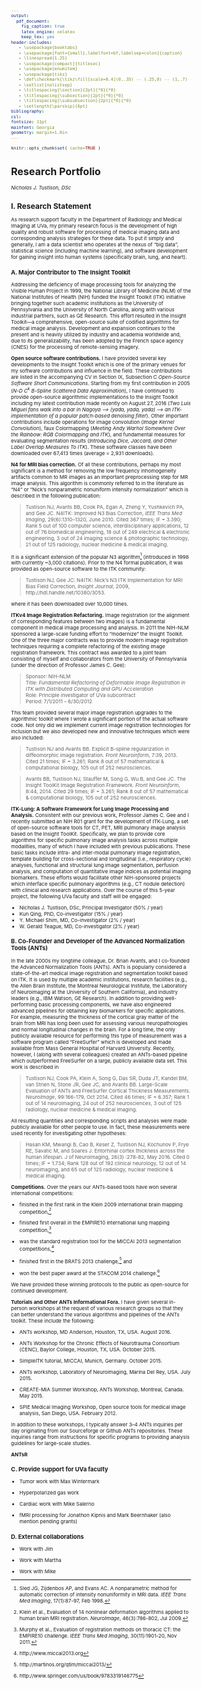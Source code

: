```yaml
---
output:
  pdf_document:
    fig_caption: true
    latex_engine: xelatex
    keep_tex: yes
header-includes:
   - \usepackage{booktabs}
   - \usepackage[font={small},labelfont=bf,labelsep=colon]{caption}
   - \linespread{1.25}
   - \usepackage[compact]{titlesec}
   - \usepackage{enumitem}
   - \usepackage{tikz}
   - \def\checkmark{\tikz\fill[scale=0.4](0,.35) -- (.25,0) -- (1,.7) -- (.25,.15) -- cycle;}
   - \setlist{nolistsep}
   - \titlespacing{\section}{2pt}{*0}{*0}
   - \titlespacing{\subsection}{2pt}{*0}{*0}
   - \titlespacing{\subsubsection}{2pt}{*0}{*0}
   - \setlength{\parskip}{6pt}
bibliography:
csl:
fontsize: 11pt
mainfont: Georgia
geometry: margin=1.0in
---
```


<!--
   - \setlength{\parskip}{3pt}
   - \setlength{\topsep}{0pt}
   - \setlength{\partopsep}{0pt}
   - \setlength{\itemsep}{0pt}
   - \setlength{\floatsep}{0pt}
   - \setlength{\intextsep}{2pt}
   - \setlength{\abovecaptionskip}{2pt}
   - \setlength{\belowcaptionskip}{0pt}
-->


<style type="text/css">
body,
code.bash{
  font-size: 8px;
}
pre {
  font-size: 8px
}
</style>

<!-- https://grants.nih.gov/grants/ElectronicReceipt/pdf_guidelines.htm -->


```r
knitr::opts_chunk$set( cache=TRUE )
```

\pagenumbering{gobble}


<!--

Refer to:  https://faculty.med.virginia.edu/facultyaffairs/files/2015/05/Portfolio-checklist-for-depts-4-May-2016.pdf


Areas of Excellence:  Include supporting documentation as is appropriate for your track
and proposed rank. Omit sections that are not relevant.


6. Research Documentation
   a. Research statement: what you do, why you do it, where your work is going.
   b. Supporting documents may include: relevant sections of your CV, grant support,
      publications, review activities, presentations at meetings or other institutions, etc.

7. Reprints of 3 Publications.
   a. Many candidates elect to include a paragraph discussing why they picked these publications.

-->

<!--

Refer to slides 32-33 of https://faculty.med.virginia.edu/facultyaffairs/files/2015/05/Polishing-Portfolio-2015.pdf

Research Statement
• Be concise.
• General description so all members can understand what you do and why it is important.
• Refer to the important publications that illustrate the points (not all of them) in the statement.
• Emphasize progress since the last promotion action.
• Where is the work going and future plans

Research Activities
• Grant support (past, present and pending)
• Publications (with the annotations)
• Review activities – journals and study sections
• Presentations at meetings (international and national), and other institutions
• Posters vs. oral presentations (selected abstracts
• Indicate whether presentations were invited
• Workshops – show us you are the expert in the field

-->


# Research Portfolio
_Nicholas J. Tustison, DSc_

## I.  Research Statement

As research support faculty in the Department of Radiology and Medical Imaging at
UVa, my primary research focus is the development of high quality and robust
software for processing of medical imaging data and corresponding analysis
strategies for these data.  To put it simply and generally, I am a data scientist
who operates at the nexus of "big data", statistical science (including machine
learning), and software development for gaining insight into human systems
(specifically brain, lung, and heart).  

### A.  Major Contributor to The Insight Toolkit

Addressing the deficiency of image processing tools for analyzing the Visible
Human Project in 1999, the National Library of Medicine (NLM) of the National Institutes
of Health (NIH) funded the Insight Toolkit (ITK) initiative bringing together such
academic institutions as the University of Pennsylvania and the University of North
Carolina, along with various industrial partners, such as GE Research.  This
effort resulted in the Insight Toolkit---a comprehensive, open-source suite of
codified algorithms for medical image analysis.  Development and expansion continues
to the present and is heavily utilized by industry and academia worldwide and, due
to its generalizability, has been adopted by the French space agency (CNES) for the
processing of remote-sensing imagery.  

__Open source software contributions.__  I have provided several key developments to
the Insight Toolkit which is one of the
primary venues for my software contributions and influence in the field.
These contributions are listed in the accompanying CV in Section IX, Subsection C
_Open-Source Software Short Communications_.  Starting
from my first contribution in 2005 (_$N$-D $C^k$ B-Spline Scattered Data Approximation_),
I have continued to provide open-source algorithmic implementations to the Insight Toolkit
including my latest contribution made recently on August 27, 2016 (_Two Luis Miguel fans walk into a
bar in Nagoya ---> (yada, yada, yada) ---> an ITK-implementation of a popular
patch-based denoising filter_).  Other important contributions include
operations for image convolution (_Image Kernel Convolution_), faux Colormapping
(_Meeting Andy Warhol Somewhere Over the Rainbow: RGB Colormapping and ITK_), and
fundamental measures for evaluating segmentation results (_Introducing Dice,
Jaccard, and Other Label Overlap Measures To ITK_).   These software classes have
been downloaded over 67,413 times (average = 2,931 downloads).  

__N4 for MRI bias correction.__
Of all these contributions, perhaps my most significant is a method for removing
the low frequency inhomogeneity artifacts common to MR images as an important preprocessing step for
MR image analysis.  This algorithm is commonly referred to in the literature as
"N4" or "Nick's nonparametric nonuniform intensity normalization" which is
described in the following publication:

> Tustison NJ, Avants BB, Cook PA, Egan A, Zheng Y, Yushkevich PA, and Gee JC.  N4ITK: Improved N3 Bias Correction, _IEEE Trans Med Imaging_, 29(6):1310–1320, June 2010. Cited 367 times; IF = 3.390; Rank 5 out of 100 computer science, interdisciplinary applications, 12 out of 76 biomedical engineering, 18 out of 249 electrical & electronic engineering, 3 out of 24 imaging science & photographic technology, 21 out of 125 radiology, nuclear medicine & medical imaging.

It is a significant extension of the popular N3 algorithm[^1] (introduced in 1998
with currently ~3,000 citations).  Prior to the N4 formal publication, it was provided
as open-source software to the ITK community:

> Tustison NJ, Gee JC: N4ITK: Nick’s N3 ITK Implementation for MRI Bias Field Correction, _Insight Journal_, 2009, http://hdl.handle.net/10380/3053.

where it has been downloaded over 10,000 times.

[^1]:  Sled JG, Zijdenbos AP, and Evans AC.  A nonparametric method for automatic correction of intensity nonuniformity in MRI data.  _IEEE Trans Med Imaging_, 17(1):87-97, Feb 1998.

<!--
downloads <- c( 1696, 3191, 2885, 1694, 3711, 2007, 10546, 4892, 3029, 1627, 2133, 5031, 1888, 2586, 2246, 3181, 1833, 105, 2253, 1709, 2069, 3994, 3107 )

avg: 2931
sum: 67413
count: 23
-->

__ITKv4 Image Registration Refactoring.__
Image registration (or the alignment of corresponding features between two images)
is a fundamental component in medical image processing and analysis.
In 2011 the NIH-NLM sponsored a large-scale funding effort to "modernize" the Insight
Toolkit.  One of the three major contracts was to provide modern image registration
techniques requiring a complete refactoring of the existing image registration
framework.  This contract was awarded to a joint team consisting of
myself and collaborators from the University of Pennsylvania (under the direction
 of Professor James C. Gee):  

> Sponsor:  	NIH-NLM  
> Title:    	_Fundamental Refactoring of Deformable Image Registration in ITK with Distributed Computing and GPU Acceleration_  
> Role:	    	Principle investigator of UVa subcontract  
> Period:    7/1/2011 – 6/30/2012  

This team provided several major image registration upgrades to the algorithmic
toolkit where I wrote a significant portion of the actual software code.  Not only
did we implement current image registration technologies for inclusion but we also
developed new and innovative techniques which were also included:

>  Tustison NJ and Avants BB. Explicit B-spline regularization in diffeomorphic image registration. _Front Neuroinform_, 7:39, 2013.  Cited 21 times; IF = 3.261; Rank 8 out of 57 mathematical & computational biology, 105 out of 252 neurosciences.

>  Avants BB, Tustison NJ, Stauffer M, Song G, Wu B, and Gee JC. The Insight ToolKit Image Registration Framework. _Front Neuroinform_, 8:44, 2014.  Cited 29 times; IF = 3.261; Rank 8 out of 57 mathematical & computational biology, 105 out of 252 neurosciences.

__ITK-Lung:  A Software Framework for Lung Image Processing and Analysis.__
Consistent with our previous work, Professor James C. Gee and I recently submitted
an NIH R01 grant for the development of ITK-Lung, a set of open-source software
tools for CT, PET, MRI pulmonary image analysis based on the Insight ToolKit.
Specifically, we plan to provide core algorithms for specific pulmonary image
analysis tasks across multiple modalities, many of which I have included with
previous publications. These basic tasks include intra- and inter-modal pulmonary
image registration, template building for cross-sectional and longitudinal (i.e.,
respiratory cycle) analyses, functional and structural lung image segmentation,
perfusion analysis, and computation of quantitative image indices as potential
imaging biomarkers. These efforts would facilitate other NIH-sponsored projects
which interface specific pulmonary algorithms (e.g., CT nodule detection) with
clinical and research applications.  Over the course of this 5-year project, the
following UVa faculty and staff will be engaged:

* Nicholas J. Tustison, DSc, Principal Investigator (50% / year)
* Kun Qing, PhD, Co-investigator (15% / year)
* Y. Michael Shim, MD, Co-investigator (2% / year)
* W. Gerald Teague, MD, Co-investigator (2% / year)

### B. Co-Founder and Developer of the Advanced Normalization Tools (ANTs)

In the late 2000s my longtime colleague, Dr. Brian Avants, and I co-founded the Advanced Normalization
Tools (ANTs). ANTs is popularly considered a state-of-the-art medical image registration and segmentation toolkit based on ITK.  It is used by multiple academic institutions, research facilities (e.g., the Allen
Brain Institute, the Montreal Neurological Institute, the Laboratory of Neuroimaging at the University
of Southern California), and industry leaders (e.g., IBM Watson, GE Research).  In addition to
providing well-performing basic processing components, we have also engineered advanced pipelines
for obtaining key biomarkers for specific applications.  For example, measuring the thickness of
the cortical gray matter of the brain from MRI has long been used for assessing various neuropathologies and
normal longitudinal changes in the brain.  For a long time, the only publicly available resource
for performing this type of measurement was a software program called "FreeSurfer" which is developed
and made available from Mass General Hospital of Harvard University.  Recently, however,
I (along with several colleagues) created an ANTs-based pipeline which outperformed
FreeSurfer on a large, publicly available data set.  This work is described in

>	Tustison NJ, Cook PA, Klein A, Song G, Das SR, Duda JT, Kandel BM, van Strien N, Stone JR, Gee JC, and Avants BB. Large-Scale Evaluation of ANTs and FreeSurfer Cortical Thickness Measurements. _NeuroImage_, 99:166-179, Oct 2014.  Cited 46 times; IF = 6.357; Rank 1 out of 14 neuroimaging, 24 out of 252 neurosciences, 3 out of 125 radiology, nuclear medicine & medical imaging.

All resulting quantities and corresponding scripts and analyses were made publicly available
for other people to use.  In fact, these measurements were used recently for investigating other
hypotheses:

> Hasan KM, Mwangi B, Cao B, Keser Z, Tustison NJ, Kochunov P, Frye RE, Savatic M, and Soares J. Entorhinal cortex thickness across the human lifespan. J of Neuroimaging, 26(3) :278-82, May 2016.  Cited 0 times; IF = 1.734;  Rank 128 out of 192 clinical neurology, 12 out of 14 neuroimaging, and 65 out of 125 radiology, nuclear medicine & medical imaging.

__Competitions.__ Over the years our ANTs-based tools have won several international competitions:

* finished in the first rank in the Klein 2009 international brain mapping competition,[^2]

* finished first overall in the EMPIRE10 international lung mapping competition,[^3]

* was the standard registration tool for the MICCAI 2013 segmentation competitions,[^4]

* finished first in the BRATS 2013 challenge,[^5] and

* won the best paper award at the STACOM 2014 challenge.[^6]

[^2]:  Klein et al., Evaluation of 14 nonlinear deformation algorithms applied to human brain MRI registration. _NeuroImage_, 46(3):786-802, Jul 2009.

[^3]:  Murphy et al., Evaluation of registration methods on thoracic CT: the EMPIRE10 challenge. _IEEE Trans Med Imaging_, 30(11):1901-20, Nov 2011.

[^4]: http://www.miccai2013.org

[^5]: http://martinos.org/qtim/miccai2013/

[^6]: http://www.springer.com/us/book/9783319146775

We have provided these winning protocols to the public as open-source for continued
development.

__Tutorials and Other ANTs Informational Fora.__  I have given several
in-person workshops at the request of various research groups so that they can
better understand the various algorithms and pipelines of the ANTs toolkit.
These include the following:

* ANTs workshop, MD Anderson, Houston, TX, USA.  August 2016.

* ANTs Workshop for the Chronic Effects of Neurotrauma Consortium (CENC), Baylor College, Houston, TX, USA. October 2015.

* SimpleITK tutorial, MICCAI, Munich, Germany. October 2015.

* ANTs workshop, Laboratory of Neuroimaging, Marina Del Rey, USA.  July 2015.

* CREATE-MIA Summer Workshop, ANTs Workshop, Montreal, Canada.  May 2015.

* SPIE Medical Imaging Workshop, Open source tools for medical image analysis, San Diego, USA.  February 2012.

In addition to these workshops, I typically answer 3--4 ANTs inquiries per day
originating from our Sourceforge or Github ANTs
repositories.  These inquiries range from instructions for specific programs to
providing analysis guidelines for large-scale studies.  

__ANTsR__


###  C. Provide support for UVa faculty

* Tumor work with Max Wintermark

* Hyperpolarized gas work

* Cardiac work with Mike Salerno



* fMRI processing for Jonathon Kipnis  and Mark Beernhaker
(also mention pending grants)

###  D. External collaborations

* Work with Jim

* Work with Martha

* Work with Mike
